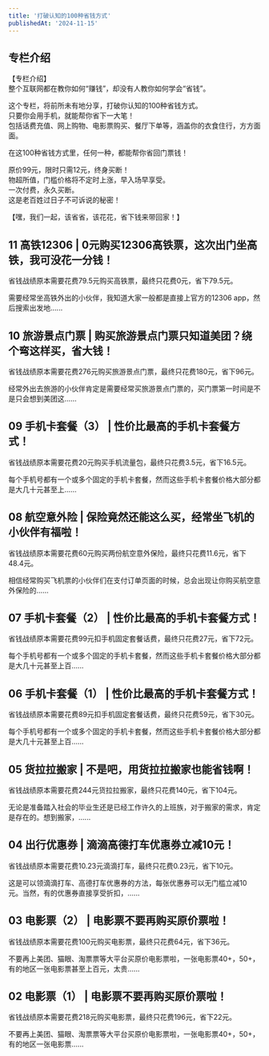 ```yaml
---
title: '打破认知的100种省钱方式'
publishedAt: '2024-11-15'
---
```


## 专栏介绍

【专栏介绍】  
整个互联网都在教你如何“赚钱”，却没有人教你如何学会“省钱”。  
  
这个专栏，将前所未有地分享，打破你认知的100种省钱方式。  
只要你会用手机，就能帮你省下一大笔！  
包括话费充值、网上购物、电影票购买、餐厅下单等，涵盖你的衣食住行，方方面面。  
  
在这100种省钱方式里，任何一种，都能帮你省回门票钱！  
  
原价99元，限时只需12元，终身买断！  
物超所值，门槛价格将不定时上涨，早入场早享受。  
一次付费，永久买断。  
这是老百姓过日子不可诉说的秘密！  
  
【嘿，我们一起，该省省，该花花，省下钱来带回家！】

## 11 高铁12306 | 0元购买12306高铁票，这次出门坐高铁，我可没花一分钱！
省钱战绩原本需要花费79.5元购买高铁票，最终只花费0元，省下79.5元。

需要经常坐高铁外出的小伙伴，我知道大家一般都是直接上官方的12306 app，然后搜索出发地......

## 10 旅游景点门票 | 购买旅游景点门票只知道美团？绕个弯这样买，省大钱！
省钱战绩原本需要花费276元购买旅游景点门票，最终只花费180元，省下96元。

经常外出去旅游的小伙伴肯定是需要经常买旅游景点门票的，买门票第一时间是不是只会想到美团这......

## 09 手机卡套餐（3） | 性价比最高的手机卡套餐方式！
省钱战绩原本需要花费20元购买手机流量包，最终只花费3.5元，省下16.5元。

每个手机号都有一个或多个固定的手机卡套餐，然而这些手机卡套餐价格大部分都是大几十元甚至上......

## 08 航空意外险 | 保险竟然还能这么买，经常坐飞机的小伙伴有福啦！
省钱战绩原本需要花费60元购买两份航空意外保险，最终只花费11.6元，省下48.4元。

相信经常购买飞机票的小伙伴们在支付订单页面的时候，总会出现让你购买航空意外保险的......

## 07 手机卡套餐（2） | 性价比最高的手机卡套餐方式！
省钱战绩原本需要花费99元扣手机固定套餐话费，最终只花费27元，省下72元。

每个手机号都有一个或多个固定的手机卡套餐，然而这些手机卡套餐价格大部分都是大几十元甚至上百......

## 06 手机卡套餐（1） | 性价比最高的手机卡套餐方式！
省钱战绩原本需要花费89元扣手机固定套餐话费，最终只花费59元，省下30元。

每个手机号都有一个或多个固定的手机卡套餐，然而这些手机卡套餐价格大部分都是大几十元甚至上百......

## 05 货拉拉搬家 | 不是吧，用货拉拉搬家也能省钱啊！
省钱战绩原本需要花费244元货拉拉搬家，最终只花费140元，省下104元。

无论是准备踏入社会的毕业生还是已经工作许久的上班族，对于搬家的需求，肯定是存在的。想到搬家，......

## 04 出行优惠券 | 滴滴高德打车优惠券立减10元！
省钱战绩原本需要花费10.23元滴滴打车，最终只花费0.23元，省下10元。

这是可以领滴滴打车、高德打车优惠券的方法，每张优惠券可以无门槛立减10元。当然，有的优惠券直接享受折扣，......

## 03 电影票（2） | 电影票不要再购买原价票啦！
省钱战绩原本需要花费100元购买电影票，最终只花费64元，省下36元。

不要再上美团、猫眼、淘票票等大平台买原价电影票啦，一张电影票40+，50+，有的地区一张电影票甚至上百元，太贵......

## 02 电影票（1） | 电影票不要再购买原价票啦！
省钱战绩原本需要花费218元购买电影票，最终只花费196元，省下22元。

不要再上美团、猫眼、淘票票等大平台买原价电影票啦，一张电影票40+，50+，有的地区一张电影票......

